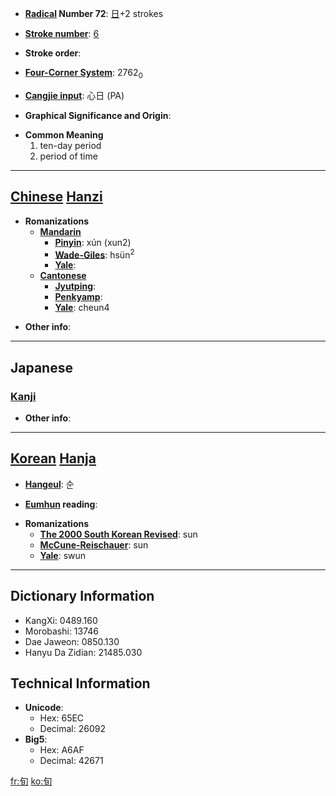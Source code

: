 * '''[[Wiktionary:Chinese radical index| Radical]] Number 72''': [[Wiktionary:Chinese radical index 日|日]]+2 strokes

* '''[[Wiktionary:Chinese total strokes index|Stroke number]]''': [[Wiktionary:Chinese total strokes index 6|6]]

* '''Stroke order''': 

* '''[[Wiktionary:Chinese four corner index|Four-Corner System]]''': 2762<sub>0</sub>

* '''[[Wiktionary:Chinese Cangjie index|Cangjie input]]''': 心日 (PA)

* '''Graphical Significance and Origin''': 

* '''Common Meaning'''
*#ten-day period
*# period of time


----

== [[Chinese]] [[Hanzi]] ==

* '''Romanizations'''
** '''[[Mandarin]]'''
*** '''[[Pinyin]]''': xún (xun2)
*** '''[[Wade-Giles]]''': hsün<sup>2</sup>
*** '''[[Yale]]''': 
** '''[[Cantonese]]'''
*** '''[[Jyutping]]''':
*** '''[[Penkyamp]]''': 
*** '''[[Yale]]''': cheun4

* '''Other info''': 

----

==Japanese==
===[[Kanji]]===
{{kanji|on readings=[[じゅん]] (jun), [[しゅん]] (shun)
|kun readings=[[あまねく]] (amaneku)
}}

* '''Other info''':  

----

== [[Korean]] [[Hanja]] ==

* '''[[Hangeul]]''': 순

* '''[[Eumhun]] reading''': 

* '''Romanizations'''
** '''[[The 2000 South Korean Revised Romanization|The 2000 South Korean Revised]]''': sun
** '''[[McCune-Reischauer]]''': sun
** '''[[Yale]]''': swun

----

== Dictionary Information ==

* KangXi: 0489.160
* Morobashi: 13746
* Dae Jaweon: 0850.130
* Hanyu Da Zidian: 21485.030

== Technical Information ==

* '''Unicode''':
** Hex: 65EC
** Decimal: 26092
* '''Big5''':
** Hex: A6AF
** Decimal: 42671

[[fr:旬]]
[[ko:旬]]